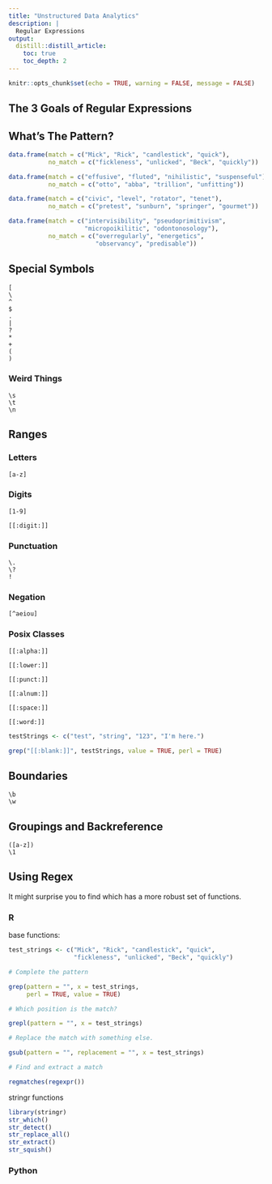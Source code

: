 ```yaml
---
title: "Unstructured Data Analytics"
description: |
  Regular Expressions
output:
  distill::distill_article:
    toc: true
    toc_depth: 2
---
```


```r
knitr::opts_chunk$set(echo = TRUE, warning = FALSE, message = FALSE)
```

## The 3 Goals of Regular Expressions

## What's The Pattern?

```r
data.frame(match = c("Mick", "Rick", "candlestick", "quick"), 
           no_match = c("fickleness", "unlicked", "Beck", "quickly"))
```

```r
data.frame(match = c("effusive", "fluted", "nihilistic", "suspenseful"), 
           no_match = c("otto", "abba", "trillion", "unfitting"))
```

```r
data.frame(match = c("civic", "level", "rotator", "tenet"), 
           no_match = c("pretest", "sunburn", "springer", "gourmet"))
```

```r
data.frame(match = c("intervisibility", "pseudoprimitivism", 
                     "micropoikilitic", "odontonosology"), 
           no_match = c("overregularly", "energetics", 
                        "observancy", "predisable"))
```

## Special Symbols

```
[
\
^
$
.
|
?
*
+
(
)
```

### Weird Things

```
\s
\t
\n
```


## Ranges

### Letters

```
[a-z]

```

### Digits

```
[1-9]

[[:digit:]]
```

### Punctuation

```
\.
\?
!
```


### Negation

```
[^aeiou]
```

### Posix Classes

```
[[:alpha:]]

[[:lower:]]

[[:punct:]]

[[:alnum:]]

[[:space:]]

[[:word:]]
```

```r
testStrings <- c("test", "string", "123", "I'm here.")

grep("[[:blank:]]", testStrings, value = TRUE, perl = TRUE)
```


## Boundaries

```
\b
\w
```

## Groupings and Backreference

```
([a-z])
\1
```


## Using Regex

It might surprise you to find which has a more robust set of functions.

### R

base functions:

```r
test_strings <- c("Mick", "Rick", "candlestick", "quick", 
                  "fickleness", "unlicked", "Beck", "quickly")

# Complete the pattern

grep(pattern = "", x = test_strings, 
     perl = TRUE, value = TRUE)

# Which position is the match?

grepl(pattern = "", x = test_strings)

# Replace the match with something else.

gsub(pattern = "", replacement = "", x = test_strings)

# Find and extract a match

regmatches(regexpr())
```

stringr functions

```r
library(stringr)
str_which()
str_detect()
str_replace_all()
str_extract()
str_squish()
```

### Python